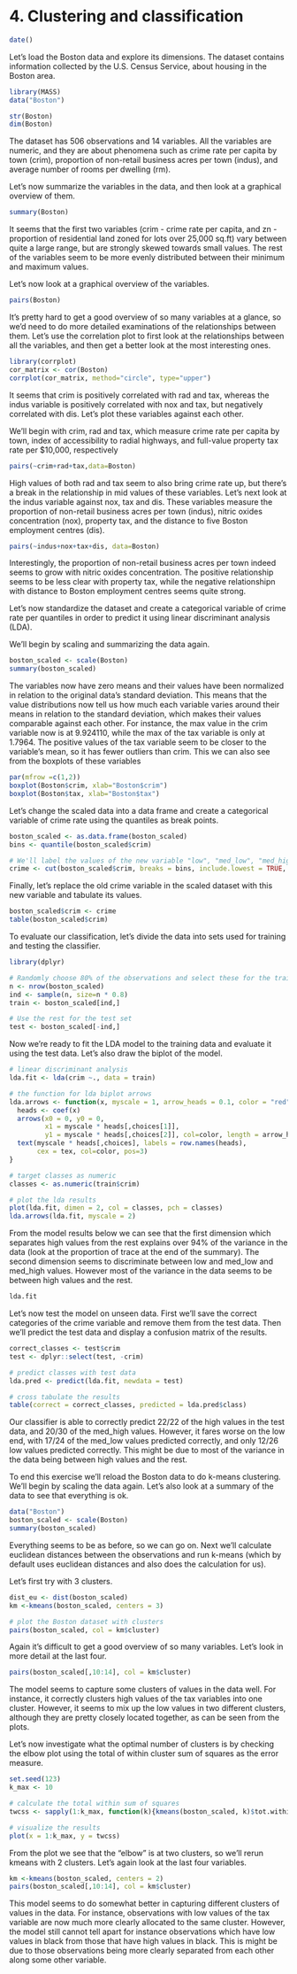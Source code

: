 # 4. Clustering and classification

```r
date()
```

Let's load the Boston data and explore its dimensions. The dataset contains information collected by the U.S. Census Service, about housing in the Boston area.

```r
library(MASS)
data("Boston")

str(Boston)
dim(Boston)
```

The dataset has 506 observations and 14 variables. All the variables are numeric, and they are about phenomena such as crime rate per capita by town (crim), proportion of non-retail business acres per town (indus), and average number of rooms per dwelling (rm).

Let's now summarize the variables in the data, and then look at a graphical overview of them.

```r
summary(Boston)
```

It seems that the first two variables (crim - crime rate per capita, and zn - proportion of residential land zoned for lots over 25,000 sq.ft) vary between quite a large range, but are strongly skewed towards small values. The rest of the variables seem to be more evenly distributed between their minimum and maximum values.

Let's now look at a graphical overview of the variables.

```r
pairs(Boston)
```

It's pretty hard to get a good overview of so many variables at a glance, so we'd need to do more detailed examinations of the relationships between them. Let's use the correlation plot to first look at the relationships between all the variables, and then get a better look at the most interesting ones.

```r
library(corrplot)
cor_matrix <- cor(Boston) 
corrplot(cor_matrix, method="circle", type="upper")
```

It seems that crim is positively correlated with rad and tax, whereas the indus variable is positively correlated with nox and tax, but negatively correlated with dis. Let's plot these variables against each other.

We'll begin with crim, rad and tax, which measure crime rate per capita by town, index of accessibility to radial highways, and full-value property tax rate per $10,000, respectively

```r
pairs(~crim+rad+tax,data=Boston)
```

High values of both rad and tax seem to also bring crime rate up, but there's a break in the relationship in mid values of these variables. Let's next look at the indus variable against nox, tax and dis. These variables measure the proportion of non-retail business acres per town (indus), nitric oxides concentration (nox), property tax, and the distance to five Boston employment centres (dis).

```r
pairs(~indus+nox+tax+dis, data=Boston)
```

Interestingly, the proportion of non-retail business acres per town indeed seems to grow with nitric oxides concentration. The positive relationship seems to be less clear with property tax, while the negative relationshipn with distance to Boston employment centres seems quite strong.

Let's now standardize the dataset and create a categorical variable of crime rate per quantiles in order to predict it using linear discriminant analysis (LDA).

We'll begin by scaling and summarizing the data again.

```r
boston_scaled <- scale(Boston)
summary(boston_scaled)
```

The variables now have zero means and their values have been normalized in relation to the original data's standard deviation. This means that the value distributions now tell us how much each variable varies around their means in relation to the standard deviation, which makes their values comparable against each other. For instance, the max value in the crim variable now is at 9.924110, while the max of the tax variable is only at 1.7964. The positive values of the tax variable seem to be closer to the variable's mean, so it has fewer outliers than crim. This we can also see from the boxplots of these variables

```r
par(mfrow =c(1,2))
boxplot(Boston$crim, xlab="Boston$crim")
boxplot(Boston$tax, xlab="Boston$tax")
```

Let's change the scaled data into a data frame and create a categorical variable of crime rate using the quantiles as break points.

```r
boston_scaled <- as.data.frame(boston_scaled)
bins <- quantile(boston_scaled$crim)

# We'll label the values of the new variable "low", "med_low", "med_high", and "high"
crime <- cut(boston_scaled$crim, breaks = bins, include.lowest = TRUE, label=c("low", "med_low", "med_high", "high"))
```


Finally, let's replace the old crime variable in the scaled dataset with this new variable and tabulate its values.

```r
boston_scaled$crim <- crime
table(boston_scaled$crim)
```

To evaluate our classification, let's divide the data into sets used for training and testing the classifier.

```r
library(dplyr)

# Randomly choose 80% of the observations and select these for the training set
n <- nrow(boston_scaled)
ind <- sample(n, size=n * 0.8)
train <- boston_scaled[ind,]

# Use the rest for the test set
test <- boston_scaled[-ind,]
```

Now we're ready to fit the LDA model to the training data and evaluate it using the test data. Let's also draw the biplot of the model.

```r
# linear discriminant analysis
lda.fit <- lda(crim ~., data = train)

# the function for lda biplot arrows
lda.arrows <- function(x, myscale = 1, arrow_heads = 0.1, color = "red", tex = 0.75, choices = c(1,2)){
  heads <- coef(x)
  arrows(x0 = 0, y0 = 0, 
         x1 = myscale * heads[,choices[1]], 
         y1 = myscale * heads[,choices[2]], col=color, length = arrow_heads)
  text(myscale * heads[,choices], labels = row.names(heads), 
       cex = tex, col=color, pos=3)
}

# target classes as numeric
classes <- as.numeric(train$crim)

# plot the lda results
plot(lda.fit, dimen = 2, col = classes, pch = classes)
lda.arrows(lda.fit, myscale = 2)
```

From the model results below we can see that the first dimension which separates high values from the rest explains over 94% of the variance in the data (look at the proportion of trace at the end of the summary). The second dimension seems to discriminate between low and med_low and med_high values. However most of the variance in the data seems to be between high values and the rest.

```r
lda.fit
```

Let's now test the model on unseen data. First we'll save the correct categories of the crime variable and remove them from the test data. Then we'll predict the test data and display a confusion matrix of the results.

```r
correct_classes <- test$crim
test <- dplyr::select(test, -crim)

# predict classes with test data
lda.pred <- predict(lda.fit, newdata = test)

# cross tabulate the results
table(correct = correct_classes, predicted = lda.pred$class)
```

Our classifier is able to correctly predict 22/22 of the high values in the test data, and 20/30 of the med_high values. However, it fares worse on the low end, with 17/24 of the med_low values predicted correctly, and only 12/26 low values predicted correctly. This might be due to most of the variance in the data being between high values and the rest.

To end this exercise we'll reload the Boston data to do k-means clustering. We'll begin by scaling the data again. Let's also look at a summary of the data to see that everything is ok.

```r
data("Boston")
boston_scaled <- scale(Boston)
summary(boston_scaled)
```

Everything seems to be as before, so we can go on. Next we'll calculate euclidean distances between the observations and run k-means (which by default uses euclidean distances and also does the calculation for us).

Let's first try with 3 clusters.

```r
dist_eu <- dist(boston_scaled)
km <-kmeans(boston_scaled, centers = 3)

# plot the Boston dataset with clusters
pairs(boston_scaled, col = km$cluster)
```

Again it's difficult to get a good overview of so many variables. Let's look in more detail at the last four.

```r
pairs(boston_scaled[,10:14], col = km$cluster)
```

The model seems to capture some clusters of values in the data well. For instance, it correctly clusters high values of the tax variables into one cluster. However, it seems to mix up the low values in two different clusters, although they are pretty closely located together, as can be seen from the plots.

Let's now investigate what the optimal number of clusters is by checking the elbow plot using the total of within cluster sum of squares as the error measure.

```r
set.seed(123)
k_max <- 10

# calculate the total within sum of squares
twcss <- sapply(1:k_max, function(k){kmeans(boston_scaled, k)$tot.withinss})

# visualize the results
plot(x = 1:k_max, y = twcss)
```

From  the plot we see that the "elbow" is at two clusters, so we'll rerun kmeans with 2 clusters. Let's again look at the last four variables.

```r
km <-kmeans(boston_scaled, centers = 2)
pairs(boston_scaled[,10:14], col = km$cluster)
```

This model seems to do somewhat better in capturing different clusters of values in the data. For instance, observations with low values of the tax variable are now much more clearly allocated to the same cluster. However, the model still cannot tell apart for instance observations which have low values in black from those that have high values in black. This is might be due to those observations being more clearly separated from each other along some other variable. 

